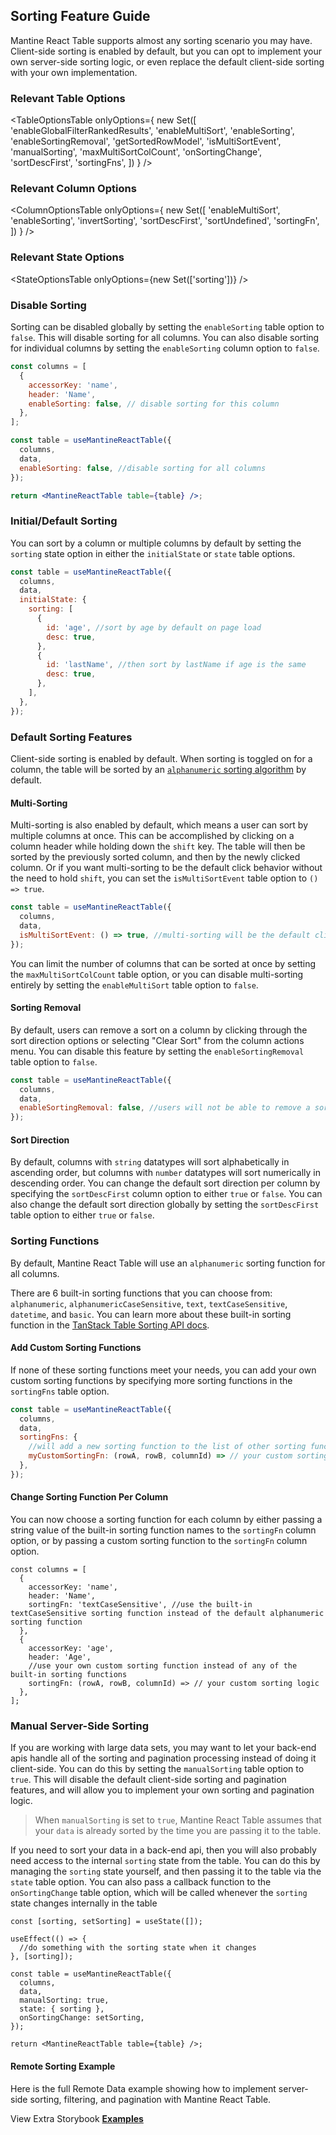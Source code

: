 
<Head>
  <title>Sorting Feature Guide - Mantine React Table Open Docs</title>
  <meta
    name="description"
    content="How to use, customize, or disable sorting features in Mantine React Table"
  />
</Head>

## Sorting Feature Guide

Mantine React Table supports almost any sorting scenario you may have. Client-side sorting is enabled by default, but you can opt to implement your own server-side sorting logic, or even replace the default client-side sorting with your own implementation.

### Relevant Table Options

<TableOptionsTable
  onlyOptions={
    new Set([
      'enableGlobalFilterRankedResults',
      'enableMultiSort',
      'enableSorting',
      'enableSortingRemoval',
      'getSortedRowModel',
      'isMultiSortEvent',
      'manualSorting',
      'maxMultiSortColCount',
      'onSortingChange',
      'sortDescFirst',
      'sortingFns',
    ])
  }
/>

### Relevant Column Options

<ColumnOptionsTable
  onlyOptions={
    new Set([
      'enableMultiSort',
      'enableSorting',
      'invertSorting',
      'sortDescFirst',
      'sortUndefined',
      'sortingFn',
    ])
  }
/>

### Relevant State Options

<StateOptionsTable onlyOptions={new Set(['sorting'])} />

### Disable Sorting

Sorting can be disabled globally by setting the `enableSorting` table option to `false`. This will disable sorting for all columns. You can also disable sorting for individual columns by setting the `enableSorting` column option to `false`.

```jsx
const columns = [
  {
    accessorKey: 'name',
    header: 'Name',
    enableSorting: false, // disable sorting for this column
  },
];

const table = useMantineReactTable({
  columns,
  data,
  enableSorting: false, //disable sorting for all columns
});

return <MantineReactTable table={table} />;
```

### Initial/Default Sorting

You can sort by a column or multiple columns by default by setting the `sorting` state option in either the `initialState` or `state` table options.

```jsx
const table = useMantineReactTable({
  columns,
  data,
  initialState: {
    sorting: [
      {
        id: 'age', //sort by age by default on page load
        desc: true,
      },
      {
        id: 'lastName', //then sort by lastName if age is the same
        desc: true,
      },
    ],
  },
});
```

### Default Sorting Features

Client-side sorting is enabled by default. When sorting is toggled on for a column, the table will be sorted by an [`alphanumeric` sorting algorithm](https://tanstack.com/table/v8/docs/api/features/sorting#sorting-functions) by default.

#### Multi-Sorting

Multi-sorting is also enabled by default, which means a user can sort by multiple columns at once. This can be accomplished by clicking on a column header while holding down the `shift` key. The table will then be sorted by the previously sorted column, and then by the newly clicked column. Or if you want multi-sorting to be the default click behavior without the need to hold `shift`, you can set the `isMultiSortEvent` table option to `() => true`.

```jsx
const table = useMantineReactTable({
  columns,
  data,
  isMultiSortEvent: () => true, //multi-sorting will be the default click behavior without the need to hold shift
});
```

You can limit the number of columns that can be sorted at once by setting the `maxMultiSortColCount` table option, or you can disable multi-sorting entirely by setting the `enableMultiSort` table option to `false`.

#### Sorting Removal

By default, users can remove a sort on a column by clicking through the sort direction options or selecting "Clear Sort" from the column actions menu. You can disable this feature by setting the `enableSortingRemoval` table option to `false`.

```jsx
const table = useMantineReactTable({
  columns,
  data,
  enableSortingRemoval: false, //users will not be able to remove a sort on a column
});
```

#### Sort Direction

By default, columns with `string` datatypes will sort alphabetically in ascending order, but columns with `number` datatypes will sort numerically in descending order. You can change the default sort direction per column by specifying the `sortDescFirst` column option to either `true` or `false`. You can also change the default sort direction globally by setting the `sortDescFirst` table option to either `true` or `false`.

<MultiSortingExample />

### Sorting Functions

By default, Mantine React Table will use an `alphanumeric` sorting function for all columns.

There are 6 built-in sorting functions that you can choose from: ` alphanumeric`, `alphanumericCaseSensitive`, `text`, `textCaseSensitive`, `datetime`, and `basic`. You can learn more about these built-in sorting function in the [TanStack Table Sorting API docs](https://tanstack.com/table/v8/docs/api/features/sorting#sorting-functions).

#### Add Custom Sorting Functions

If none of these sorting functions meet your needs, you can add your own custom sorting functions by specifying more sorting functions in the `sortingFns` table option.

```jsx
const table = useMantineReactTable({
  columns,
  data,
  sortingFns: {
    //will add a new sorting function to the list of other sorting functions already available
    myCustomSortingFn: (rowA, rowB, columnId) => // your custom sorting logic
  },
});
```

#### Change Sorting Function Per Column

You can now choose a sorting function for each column by either passing a string value of the built-in sorting function names to the `sortingFn` column option, or by passing a custom sorting function to the `sortingFn` column option.

```tsx
const columns = [
  {
    accessorKey: 'name',
    header: 'Name',
    sortingFn: 'textCaseSensitive', //use the built-in textCaseSensitive sorting function instead of the default alphanumeric sorting function
  },
  {
    accessorKey: 'age',
    header: 'Age',
    //use your own custom sorting function instead of any of the built-in sorting functions
    sortingFn: (rowA, rowB, columnId) => // your custom sorting logic
  },
];
```

### Manual Server-Side Sorting

If you are working with large data sets, you may want to let your back-end apis handle all of the sorting and pagination processing instead of doing it client-side. You can do this by setting the `manualSorting` table option to `true`. This will disable the default client-side sorting and pagination features, and will allow you to implement your own sorting and pagination logic.

> When `manualSorting` is set to `true`, Mantine React Table assumes that your `data` is already sorted by the time you are passing it to the table.

If you need to sort your data in a back-end api, then you will also probably need access to the internal `sorting` state from the table. You can do this by managing the `sorting` state yourself, and then passing it to the table via the `state` table option. You can also pass a callback function to the `onSortingChange` table option, which will be called whenever the `sorting` state changes internally in the table

```tsx
const [sorting, setSorting] = useState([]);

useEffect(() => {
  //do something with the sorting state when it changes
}, [sorting]);

const table = useMantineReactTable({
  columns,
  data,
  manualSorting: true,
  state: { sorting },
  onSortingChange: setSorting,
});

return <MantineReactTable table={table} />;
```

#### Remote Sorting Example

Here is the full Remote Data example showing how to implement server-side sorting, filtering, and pagination with Mantine React Table.

<RemoteExample />

View Extra Storybook **[Examples](https://www.mantine-react-table-open.dev/?path=/story/features-sorting-examples)**
